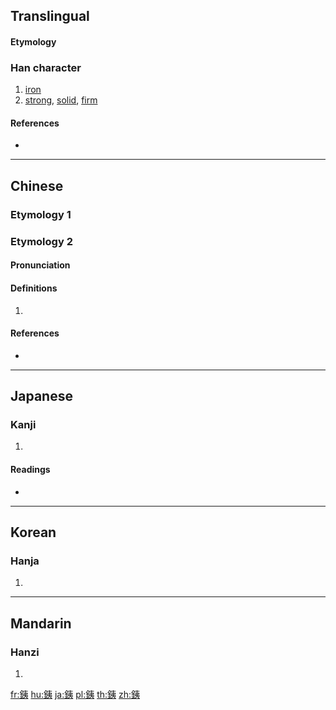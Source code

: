 {{character info/new}}
{{also|鐵}}
==Translingual==

====Etymology====
{{Han etym}}

===Han character===
{{Han char|rn=167|rad=金|as=06|sn=14|four=85132|canj=CKN}}

# [[iron]]
# [[strong]], [[solid]], [[firm]]

====References====
* {{Han ref|kx=1305.040|dkj=40382|dj=1807.140|hdz=64195.090|uh=9295|ud=37525|bh=E4AB|bd=58539}}

----

==Chinese==

===Etymology 1===
{{zh-see|鐵|v}}

===Etymology 2===
{{zh-forms}}

====Pronunciation====
{{zh-pron
|m=yí
|mc=
|oc=
|cat=
}}

====Definitions====
{{zh-hanzi}}

# {{zh-only|嵎銕}}

====References====
* {{R:twedu|C14904}}

----

==Japanese==

===Kanji===
{{ja-kanji|grade=|rs=金06}}

# {{defn|lang=ja|sort=金06}}

====Readings====
* {{ja-readings|on=[[てつ]] (tetsu)|kun=[[くろがね]] (kurogane)|nanori=}}

----

==Korean==

===Hanja===
{{ko-hanja|hangeul=철|eumhun=|rv=cheol|mr=ch'ŏl|y=chel}}

# {{defn|lang=ko|sort=金06}}

----

==Mandarin==

===Hanzi===
{{cmn-hanzi|pin=[[tiě]] ([[tie3]])|wg=t'ieh<sup>3</sup>}}

# {{defn|lang=cmn|sort=金06}}

[[fr:銕]]
[[hu:銕]]
[[ja:銕]]
[[pl:銕]]
[[th:銕]]
[[zh:銕]]